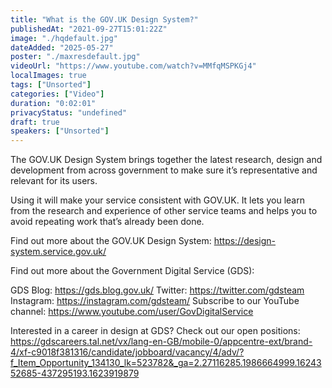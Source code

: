 ```yaml
---
title: "What is the GOV.UK Design System?"
publishedAt: "2021-09-27T15:01:22Z"
image: "./hqdefault.jpg"
dateAdded: "2025-05-27"
poster: "./maxresdefault.jpg"
videoUrl: "https://www.youtube.com/watch?v=MMfqMSPKGj4"
localImages: true
tags: ["Unsorted"]
categories: ["Video"]
duration: "0:02:01"
privacyStatus: "undefined"
draft: true
speakers: ["Unsorted"]
---
```

The GOV.UK Design System brings together the latest research, design and development from across government to make sure it’s representative and relevant for its users.

Using it will make your service consistent with GOV.UK. It lets you learn from the research and experience of other service teams and helps you to avoid repeating work that’s already been done.

Find out more about the GOV.UK Design System: 
https://design-system.service.gov.uk/

Find out more about the Government Digital Service (GDS):

GDS Blog: https://gds.blog.gov.uk/
Twitter: https://twitter.com/gdsteam 
Instagram: https://instagram.com/gdsteam/ 
Subscribe to our YouTube channel: 
https://www.youtube.com/user/GovDigitalService

Interested in a career in design at GDS? Check out our open positions: https://gdscareers.tal.net/vx/lang-en-GB/mobile-0/appcentre-ext/brand-4/xf-c9018f381316/candidate/jobboard/vacancy/4/adv/?f_Item_Opportunity_134130_lk=523782&_ga=2.27116285.1986664999.1624352685-437295193.1623919879
